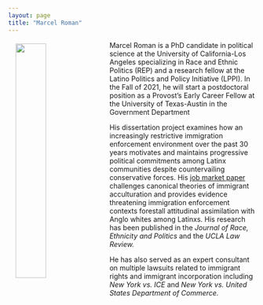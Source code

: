 ```yaml
---
layout: page
title: "Marcel Roman"
---
```


<link rel="stylesheet" href="styles.css" type="text/css">

<img src="files/headshot.png" align="left" hspace="15" vspace="5" style="width:35%">

<p> Marcel Roman is a PhD candidate in political science at the University of California-Los Angeles specializing in Race and Ethnic Politics (REP) and a research fellow at the Latino Politics and Policy Initiative (LPPI). In the Fall of 2021, he will start a postdoctoral position as a Provost's Early Career Fellow at the University of Texas-Austin in the Government Department </p>

<p> His dissertation project examines how an increasingly restrictive immigration enforcement environment over the past 30 years motivates and maintains progressive political commitments among Latinx communities despite countervailing conservative forces. His [job market paper](pdfs/wps/deportation_threat.pdf) challenges canonical theories of immigrant acculturation and provides evidence threatening immigration enforcement contexts forestall attitudinal assimilation with Anglo whites among Latinxs.  His research has been published in the <i> Journal of Race, Ethnicity and Politics </i> and the <i> UCLA Law Review. </i> </p>

<p> He has also served as an expert consultant on multiple lawsuits related to immigrant rights and immigrant incorporation including <i> New York vs. ICE </i> and <i> New York vs. United States Department of Commerce. </i> </p>